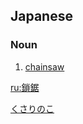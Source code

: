 ==Japanese==
{{ja-kanjitab|くさり|のこ|yomi=k}}

===Noun===
{{ja-noun|くさりのこ}}

# [[chainsaw]]

[[Category:ja:Saws|くさりのこ]]

[[ru:鎖鋸]]